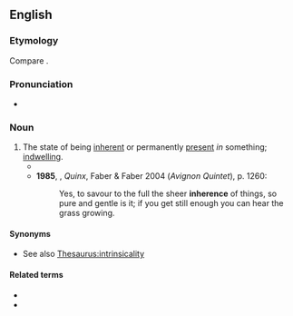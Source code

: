 ==English==
{{wikipedia}}

===Etymology===
Compare {{cog|fr|inhérence}}.

===Pronunciation===
* {{a|UK}} {{IPA|en|/ɪnˈhɪəɹəns/}}

===Noun===
{{en-noun|-|s}}

# The state of being [[inherent]] or permanently [[present]] ''in'' something; [[indwelling]].
#* {{RQ:Taylor Eniautos|part=2|passage=the gay man , in his greatest bravery , is only pleased because I am pleased with the sight ; so borrowing his little and imaginary complacency from the delight that I have , not from any '''inherence''' of his own possession}}
#* '''1985''', {{w|Lawrence Durrell}}, ''Quinx'', Faber & Faber 2004 (''Avignon Quintet''), p. 1260:
#*: Yes, to savour to the full the sheer '''inherence''' of things, so pure and gentle is it; if you get still enough you can hear the grass growing.

====Synonyms====
* See also [[Thesaurus:intrinsicality]]

====Related terms====
* {{l|en|inherency}}
* {{l|en|inherent}}